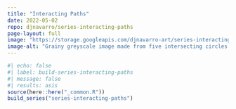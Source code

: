 ```yaml
---
title: "Interacting Paths"
date: 2022-05-02
repo: djnavarro/series-interacting-paths
page-layout: full
image: "https://storage.googleapis.com/djnavarro-art/series-interacting-paths/800/pollen_78_7904.jpg"
image-alt: "Grainy greyscale image made from five intersecting circles with numerous paths creating a textured look"
---
```

   
::: {.grid}
  
```r
#| echo: false
#| label: build-series-interacting-paths
#| message: false
#| results: asis
source(here::here("_common.R"))
build_series("series-interacting-paths")
```
   
:::
   
